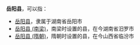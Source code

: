 '''岳阳县'''，可以指：
*[[岳阳县|岳阳县]]，隶属于湖南省岳阳市
*[[岳阳县_(南梁)|岳阳县 (南梁)]]，南梁时设置的县，在今湖南省汨罗市
*[[岳阳县_(隋朝)|岳阳县 (隋朝)]]，隋朝时设置的县，在今山西省临汾市

{{Disambig|Y|Cat=三字中国县名消歧义}}